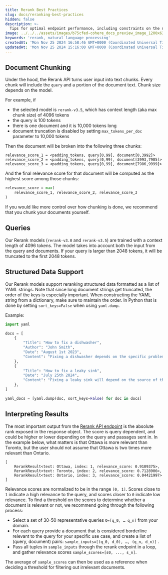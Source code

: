 ```yaml
---
title: Rerank Best Practices
slug: docs/reranking-best-practices
hidden: false
description: >-
  Tips for optimal endpoint performance, including constraints on the number of documents, tokens per document, and tokens per query.
image: ../../../assets/images/b75cfed-cohere_docs_preview_image_1200x630_copy.jpg
keywords: 'rerank, natural language processing'
createdAt: 'Mon Nov 25 2024 16:58:46 GMT+0000 (Coordinated Universal Time)'
updatedAt: 'Mon Nov 25 2024 15:16:00 GMT+0000 (Coordinated Universal Time)'
---
```

## Document Chunking

Under the hood, the Rerank API turns user input into text chunks. Every chunk will include the `query` and a portion of the document text. Chunk size depends on the model.

For example, if
- the selected model is `rerank-v3.5`, which has context length (aka max chunk size) of 4096 tokens
- the query is 100 tokens
- there is one document and it is 10,000 tokens long
- document truncation is disabled by setting `max_tokens_per_doc` parameter to 10,000 tokens

Then the document will be broken into the following three chunks:

```
relevance_score_1 = <padding_tokens, query[0,99], document[0,3992]>
relevance_score_2 = <padding_tokens, query[0,99], document[3993,7985]>
relevance_score_3 = <padding_tokens, query[0,99], document[7986,9999]>
```

And the final relevance score for that document will be computed as the highest score among those chunks:
```python
relevance_score = max(
    relevance_score_1, relevance_score_2, relevance_score_3
)
```

If you would like more control over how chunking is done, we recommend that you chunk your documents yourself.

## Queries

Our Rerank models (`rerank-v3.0` and `rerank-v3.5`) are trained with a context length of 4096 tokens. The model takes into account both the input from the query and documents. If your query is larger than 2048 tokens, it will be truncated to the first 2048 tokens.

## Structured Data Support

Our Rerank models support reranking structured data formatted as a list of YAML strings. Note that since long document strings get truncated, the order of the keys is especially important. When constructing the YAML string from a dictionary, make sure to maintain the order. In Python that is done by setting `sort_keys=False` when using `yaml.dump`.

Example:
```python
import yaml

docs = [
    {
        "Title": "How to fix a dishwasher",
        "Author": "John Smith",
        "Date": "August 1st 2023",
        "Content": "Fixing a dishwasher depends on the specific problem you're facing. Here are some common issues and their potential solutions:....",
    },
    {
        "Title": "How to fix a leaky sink",
        "Date": "July 25th 2024",
        "Content": "Fixing a leaky sink will depend on the source of the leak. Here are general steps you can take to address common types of sink leaks:.....",
    },
]

yaml_docs = [yaml.dump(doc, sort_keys=False) for doc in docs]
```

## Interpreting Results

The most important output from the [Rerank API endpoint](/reference/rerank-1) is the absolute rank exposed in the response object. The score is query dependent, and could be higher or lower depending on the query and passages sent in. In the example below, what matters is that Ottawa is more relevant than Toronto, but the user should not assume that Ottawa is two times more relevant than Ontario.

```
[
	RerankResult<text: Ottawa, index: 1, relevance_score: 0.9109375>,
	RerankResult<text: Toronto, index: 2, relevance_score: 0.7128906>,
	RerankResult<text: Ontario, index: 3, relevance_score: 0.04421997>
]
```

Relevance scores are normalized to be in the range `[0, 1]`. Scores close to `1` indicate a high relevance to the query, and scores closer to `0` indicate low relevance. To find a threshold on the scores to determine whether a document is relevant or not, we recommend going through the following process:

- Select a set of 30-50 representative queries `Q=[q_0, … q_n]` from your domain.
- For each query provide a document that is considered borderline relevant to the query for your specific use case, and create a list of (query, document) pairs: `sample_inputs=[(q_0, d_0), …, (q_n, d_n)]` .
- Pass all tuples in `sample_inputs` through the rerank endpoint in a loop, and gather relevance scores `sample_scores=[s0, ..., s_n]`.

The average of `sample_scores` can then be used as a reference when deciding a threshold for filtering out irrelevant documents.
